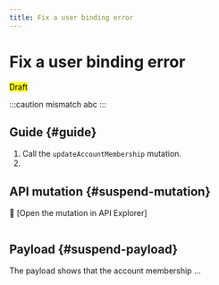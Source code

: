 ```yaml
---
title: Fix a user binding error
---
```


# Fix a user binding error

<mark>Draft</mark>



:::caution mismatch
abc
:::

## Guide {#guide}

1. Call the `updateAccountMembership` mutation.
1. 

## API mutation {#suspend-mutation}

🔎 [Open the mutation in API Explorer]

```graphql {4} showLineNumbers

```

## Payload {#suspend-payload}

The payload shows that the account membership ...

```json {} showLineNumbers

```
